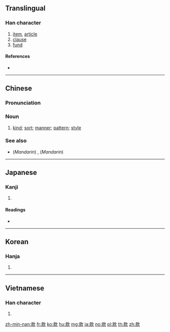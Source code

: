 ==Translingual==

===Han character===
{{Han char|rn=76|rad=欠|as=08|sn=12|four=47982|canj=GFNO|ids=⿰⿱士示欠}}

# [[item]], [[article]]
# [[clause]]
# [[fund]]

====References====
* {{Han ref|kx=0569.030|dkj=16107|dj=0957.100|hdz=32141.010|uh=6B3E|ud=27454|bh=B4DA|bd=46298}}

----

==Chinese==
{{zh-forms}}

===Pronunciation===
{{zh-pron
|m=kuǎn |ma=Zh-kuan.ogg
|c=fun2
|h=pfs=
|md=
|mn=khoán/khóaⁿ
|w=
|mc=y
|oc=y
|cat=n
}}

===Noun===
{{zh-noun}}

# {{lb|zh|Cantonese|Min Nan}} [[kind]]; [[sort]]; [[manner]]; [[pattern]]; [[style]]

===See also===
* {{sense|kind}} (''Mandarin'') {{zh-l|樣|yàng}}, (''Mandarin'') {{zh-l|樣子|yàngzi}}

----

==Japanese==

===Kanji===
{{ja-kanji|grade=c|rs=欠08}}

# {{defn|lang=ja|sort=欠08}}

====Readings====
* {{ja-readings|on=[[かん]] (kan)|kun=[[まこと]] (makoto), [[しるす]] (shirusu)}}

----

==Korean==

===Hanja===
{{ko-hanja|hangeul=관|eumhun=|rv=gwan|mr=kwan|y=kwan}}

# {{defn|lang=ko|sort=欠08}}

----

==Vietnamese==

===Han character===
{{vi-hantu|khoản|rs=欠08}}

# {{defn|lang=vi}}

[[zh-min-nan:款]]
[[fr:款]]
[[ko:款]]
[[hu:款]]
[[mg:款]]
[[ja:款]]
[[no:款]]
[[pl:款]]
[[th:款]]
[[zh:款]]